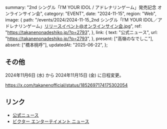   summary: "2nd シングル「I’M YOUR IDOL / アドレナリンゲーム」発売記念 オンラインサイン会",
  category: "EVENT",
  date: "2024-11-15",
  region: "Web",
  image: {
    path: "/events/2024/2024-11-15_2nd シングル「I’M YOUR IDOL／アドレナリンゲーム」リリースイベント@オンラインサイン会.jpg",
    ref: "https://takanenonadeshiko.jp/?p=2793",
  },
  link: {
    text: "公式ニュース",
    url: "https://takanenonadeshiko.jp/?p=2793",
  },
  present: ["高嶺のなでしこ"],
  absent: ["橋本桃呼"],
  updatedAt: "2025-06-22",
};

## その他

2024年11月6日 (水) から 2024年11月15日 (金) に日程変更。

https://x.com/takanenofficial/status/1852697174175302054

## リンク

- [公式ニュース](https://takanenonadeshiko.jp/?p=2793)
- [ビクター エンターテイメント ニュース](https://www.jvcmusic.co.jp/-/News/A028511/16.html)
